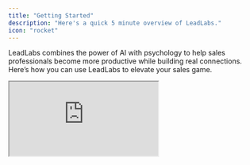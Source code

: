 ```yaml
---
title: "Getting Started"
description: "Here's a quick 5 minute overview of LeadLabs."
icon: "rocket"
---
```


LeadLabs combines the power of AI with psychology to help sales professionals become more productive while building real connections. Here’s how you can use LeadLabs to elevate your sales game.

<iframe src="https://uppish-peacock.clueso.site/embed/81ca4ba0-5a13-4481-b394-65317fa69e56" className="w-full aspect-video" />

## One-Click Data Collection

Stop wasting time on manual research. With LeadLabs, as soon as you open a prospect’s LinkedIn profile, data from **40\+ sources** is fetched instantly and organized into three buckets:

- **Prospect Insights**: quick intro, emotional intelligence, preferences, activity, icebreakers, experience, and more.
- **Personality Insights**: guidance on how to engage across every sales stage — prospecting, discovery, demo, negotiation, follow-up.
- **Account Insights**: company overview, market, competitors, and unique real-time hiring signals.

💡 Pro tip: Reach out at the **active time** suggested by LeadLabs to increase your chances of getting a quick response.

---

## AI One-Click Workflows

Automate repetitive tasks with **custom canvases**. Some examples of custom canvases are listed below.

- Connection requests
- Discovery talk tracks
- Video scripts
- POV builders, and more

Using **Canvas Genie**, you can create any new canvas simply by describing what you want in natural language — no technical setup required.

- **Perplexity** for web research
- **Claude** for logical reasoning
- **GPT** for writing

Canvas Genie automatically chooses the **best AI model for the task**, so you don’t need to worry about switching between tools. Once your canvases are created, you can run them with a single click to save time and stay productive.

---

## Using Canvas in Action (Personalized Connection Requests)

Build rapport without the heavy lifting. For example, use the **Connection Request Canvas** to instantly generate multiple variants by combining various data points. This keeps outreach authentic while saving time.

---

## Social Selling Made Easy

Social selling is all about showing up in your prospect’s world. With LeadLabs, you can generate comments on posts in one click:

- Analyze what your prospect is discussing
- Choose the type of comment: **supportive**, **contradictory**
- Select a tone: **neutral**, **formal**, or **insightful**
- Generate and comment instantly — even if you’re commenting 50\+ times a day

---

## Build Authentic Relationships at Scale

Go beyond comments. LeadLabs helps you create **voice notes, video scripts, and personalized assets** that show genuine interest. This positions you among the top 1% of sales reps who build real connections, not just transactions.

---

## Need some help?

We pride ourselves on our impeccable support. Drop us an email at [hello@leadlabs.app](mailto:hello@leadlabs.app) and we will get back ASAP.